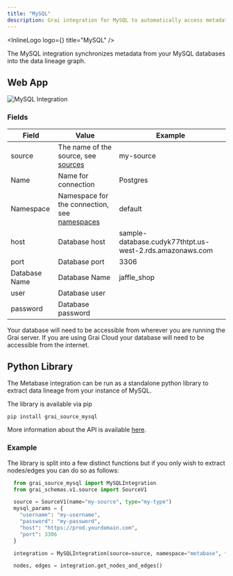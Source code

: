```yaml
---
title: "MySQL"
description: Grai integration for MySQL to automatically access metadata.
---
```



<InlineLogo logo={<MySqlLogoIcon />} title="MySQL" />

The MySQL integration synchronizes metadata from your MySQL databases into the data lineage graph.

## Web App

<Image
  src="/images/docs/core/integrations/mysql.png"
  height={600}
  width={1200}
  alt="MySQL Integration"
/>

### Fields

| Field         | Value                                                               | Example                                                  |
| ------------- | ------------------------------------------------------------------- | -------------------------------------------------------- |
| source    | The name of the source, see [sources](/concepts/sources)           | my-source |
| Name          | Name for connection                                                 | Postgres                                                 |
| Namespace     | Namespace for the connection, see [namespaces](/concepts/namespace) | default                                                  |
| host          | Database host                                                       | sample-database.cudyk77thtpt.us-west-2.rds.amazonaws.com |
| port          | Database port                                                       | 3306                                                     |
| Database Name | Database Name                                                       | jaffle_shop                                              |
| user          | Database user                                                       |                                                          |
| password      | Database password                                                   |                                                          |

<Callout type="warning" emoji="ℹ️">
  Your database will need to be accessible from wherever you are running the
  Grai server. If you are using Grai Cloud your database will need to be
  accessible from the internet.
</Callout>

## Python Library

The Metabase integration can be run as a standalone python library to extract data lineage from your instance of MySQL.

The library is available via pip


```shell copy
pip install grai_source_mysql
```

More information about the API is available [here](/api-docs/grai_source_mysql/base).

### Example

The library is split into a few distinct functions but if you only wish to extract nodes/edges you can do
so as follows:

```python copy
  from grai_source_mysql import MySQLIntegration
  from grai_schemas.v1.source import SourceV1

  source = SourceV1(name="my-source", type="my-type")
  mysql_params = {
    "username": "my-username",
    "password": "my-password",
    "host": "https://prod.yourdomain.com",
    "port": 3306
  }

  integration = MySQLIntegration(source=source, namespace="metabase", **mysql_params)

  nodes, edges = integration.get_nodes_and_edges()
```
